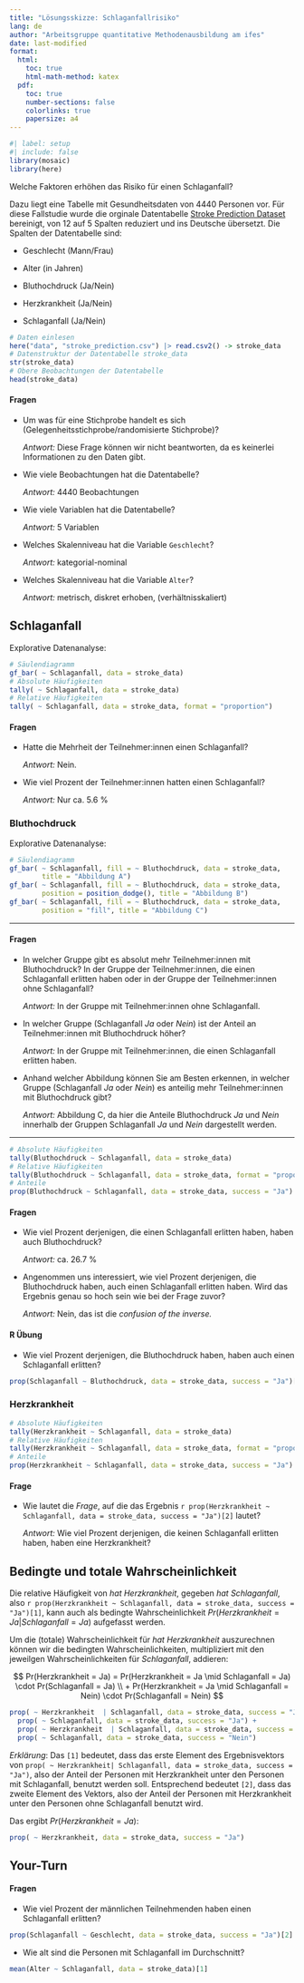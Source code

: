 ```yaml
---
title: "Lösungsskizze: Schlaganfallrisiko"
lang: de
author: "Arbeitsgruppe quantitative Methodenausbildung am ifes"
date: last-modified
format: 
  html:
    toc: true
    html-math-method: katex
  pdf:
    toc: true
    number-sections: false
    colorlinks: true 
    papersize: a4
---
```


```r
#| label: setup
#| include: false
library(mosaic)
library(here)
```

Welche Faktoren erhöhen das Risiko für einen Schlaganfall?

Dazu liegt eine Tabelle mit Gesundheitsdaten von 4440 Personen vor. Für diese Fallstudie wurde die orginale Datentabelle [Stroke Prediction Dataset](https://www.kaggle.com/datasets/fedesoriano/stroke-prediction-dataset/data "Stroke Prediction Dataset") bereinigt, von 12 auf 5 Spalten reduziert und ins Deutsche übersetzt. Die Spalten der Datentabelle sind:

- Geschlecht (Mann/Frau)

- Alter (in Jahren)

- Bluthochdruck (Ja/Nein)

- Herzkrankheit (Ja/Nein)

- Schlaganfall (Ja/Nein)

<!-- Technischer Hinweis: das Paket here (https://here.r-lib.org/) ermöglicht einen einfacheren Umgang mit Datei(pfaden) innerhalb von RStudio Projekten. Die csv Datei "stroke_prediction.csv" befindet sich im Projektordner "data". -->

```r
# Daten einlesen
here("data", "stroke_prediction.csv") |> read.csv2() -> stroke_data
# Datenstruktur der Datentabelle stroke_data
str(stroke_data)
# Obere Beobachtungen der Datentabelle
head(stroke_data)
```

#### Fragen

- Um was für eine Stichprobe handelt es sich (Gelegenheitsstichprobe/randomisierte Stichprobe)?

  *Antwort:* Diese Frage können wir nicht beantworten, da es keinerlei Informationen zu den Daten gibt.

- Wie viele Beobachtungen hat die Datentabelle?

  *Antwort:* 4440 Beobachtungen

- Wie viele Variablen hat die Datentabelle?

  *Antwort:* 5 Variablen

- Welches Skalenniveau hat die Variable `Geschlecht`?

  *Antwort:* kategorial-nominal

- Welches Skalenniveau hat die Variable `Alter`?

  *Antwort:* metrisch, diskret erhoben, (verhältnisskaliert)
  
## Schlaganfall

Explorative Datenanalyse:

```r
# Säulendiagramm
gf_bar( ~ Schlaganfall, data = stroke_data)
# Absolute Häufigkeiten
tally( ~ Schlaganfall, data = stroke_data)
# Relative Häufigkeiten
tally( ~ Schlaganfall, data = stroke_data, format = "proportion")
```

#### Fragen

- Hatte die Mehrheit der Teilnehmer:innen einen Schlaganfall?

  *Antwort:* Nein.

- Wie viel Prozent der Teilnehmer:innen hatten einen Schlaganfall?

  *Antwort:* Nur ca. 5.6 %

### Bluthochdruck

Explorative Datenanalyse:

```r
# Säulendiagramm
gf_bar( ~ Schlaganfall, fill = ~ Bluthochdruck, data = stroke_data, 
        title = "Abbildung A")
gf_bar( ~ Schlaganfall, fill = ~ Bluthochdruck, data = stroke_data, 
        position = position_dodge(), title = "Abbildung B")
gf_bar( ~ Schlaganfall, fill = ~ Bluthochdruck, data = stroke_data, 
        position = "fill", title = "Abbildung C")
```

------------------------------------------------------------------------

#### Fragen

- In welcher Gruppe gibt es absolut mehr Teilnehmer:innen mit Bluthochdruck? In der Gruppe der Teilnehmer:innen, die einen Schlaganfall erlitten haben oder in der Gruppe der Teilnehmer:innen ohne Schlaganfall?

  *Antwort:* In der Gruppe mit Teilnehmer:innen ohne Schlaganfall.
  
- In welcher Gruppe (Schlaganfall *Ja* oder *Nein*) ist der Anteil an Teilnehmer:innen mit Bluthochdruck höher?

  *Antwort:* In der Gruppe mit Teilnehmer:innen, die einen Schlaganfall erlitten haben.

- Anhand welcher Abbildung können Sie am Besten erkennen, in welcher Gruppe (Schlaganfall *Ja* oder *Nein*) es anteilig mehr Teilnehmer:innen mit Bluthochdruck gibt?

  *Antwort:* Abbildung C, da hier die Anteile Bluthochdruck *Ja* und *Nein* innerhalb der Gruppen Schlaganfall *Ja* und *Nein* dargestellt werden.

------------------------------------------------------------------------

```r
# Absolute Häufigkeiten
tally(Bluthochdruck ~ Schlaganfall, data = stroke_data)
# Relative Häufigkeiten
tally(Bluthochdruck ~ Schlaganfall, data = stroke_data, format = "proportion")
# Anteile
prop(Bluthochdruck ~ Schlaganfall, data = stroke_data, success = "Ja")
```

#### Fragen

- Wie viel Prozent derjenigen, die einen Schlaganfall erlitten haben, haben auch Bluthochdruck?

  *Antwort:* ca. 26.7 %

- Angenommen uns interessiert, wie viel Prozent derjenigen, die Bluthochdruck haben, auch einen Schlaganfall erlitten haben. Wird das Ergebnis genau so hoch sein wie bei der Frage zuvor?

  *Antwort:* Nein, das ist die *confusion of the inverse.*

#### R Übung

- Wie viel Prozent derjenigen, die Bluthochdruck haben, haben auch einen Schlaganfall erlitten?

```r
prop(Schlaganfall ~ Bluthochdruck, data = stroke_data, success = "Ja")[1]
```

### Herzkrankheit

```r
# Absolute Häufigkeiten
tally(Herzkrankheit ~ Schlaganfall, data = stroke_data)
# Relative Häufigkeiten
tally(Herzkrankheit ~ Schlaganfall, data = stroke_data, format = "proportion")
# Anteile
prop(Herzkrankheit ~ Schlaganfall, data = stroke_data, success = "Ja")
```

#### Frage

- Wie lautet die *Frage*, auf die das Ergebnis `r prop(Herzkrankheit ~ Schlaganfall, data = stroke_data, success = "Ja")[2]` lautet?

  *Antwort:* Wie viel Prozent derjenigen, die keinen Schlaganfall erlitten haben, haben eine Herzkrankheit?

## Bedingte und totale Wahrscheinlichkeit

Die relative Häufigkeit von *hat Herzkrankheit*, gegeben *hat Schlaganfall*, also `r prop(Herzkrankheit ~ Schlaganfall, data = stroke_data, success = "Ja")[1]`, kann auch als bedingte Wahrscheinlichkeit $Pr(Herzkrankheit = Ja | Schlaganfall = Ja)$ aufgefasst werden.

Um die (totale) Wahrscheinlichkeit für *hat Herzkrankheit* auszurechnen können wir die bedingten Wahrscheinlichkeiten, multipliziert mit den jeweilgen Wahrscheinlichkeiten für *Schlaganfall*, addieren:

$$
Pr(Herzkrankheit = Ja) = Pr(Herzkrankheit = Ja \mid Schlaganfall = Ja) \cdot Pr(Schlaganfall = Ja) \\
+ Pr(Herzkrankheit = Ja \mid Schlaganfall = Nein) \cdot Pr(Schlaganfall = Nein)
$$

```r
prop( ~ Herzkrankheit  | Schlaganfall, data = stroke_data, success = "Ja")[1] * 
  prop( ~ Schlaganfall, data = stroke_data, success = "Ja") +
  prop( ~ Herzkrankheit  | Schlaganfall, data = stroke_data, success = "Ja")[2] * 
  prop( ~ Schlaganfall, data = stroke_data, success = "Nein")
```

*Erklärung*: Das `[1]` bedeutet, dass das erste Element des Ergebnisvektors von `prop( ~ Herzkrankheit| Schlaganfall, data = stroke_data, success = "Ja")`, also der Anteil der Personen mit Herzkrankheit unter den Personen mit Schlaganfall, benutzt werden soll. Entsprechend bedeutet `[2]`, dass das zweite Element des Vektors, also der Anteil der Personen mit Herzkrankheit unter den Personen ohne Schlaganfall benutzt wird.

Das ergibt $Pr(Herzkrankheit= Ja)$:

```r
prop( ~ Herzkrankheit, data = stroke_data, success = "Ja")
```

## Your-Turn

#### Fragen

- Wie viel Prozent der männlichen Teilnehmenden haben einen Schlaganfall erlitten?

```r
prop(Schlaganfall ~ Geschlecht, data = stroke_data, success = "Ja")[2]
```


- Wie alt sind die Personen mit Schlaganfall im Durchschnitt?

```r
mean(Alter ~ Schlaganfall, data = stroke_data)[1]
```
